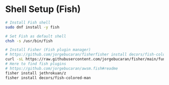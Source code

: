 # Shell Setup (Fish)

```bash
# Install Fish shell
sudo dnf install -y fish

# Set Fish as default shell
chsh -s /usr/bin/fish

# Install Fisher (Fish plugin manager)
# https://github.com/jorgebucaran/fisherfisher install decors/fish-colored-man
curl -sL https://raw.githubusercontent.com/jorgebucaran/fisher/main/functions/fisher.fish | source && fisher fisher install decors/fish-colored-maninstall jorgebucaran/fisher
# Here to find fish plugins
# https://github.com/jorgebucaran/awsm.fish#readme
fisher install jethrokuan/z
fisher install decors/fish-colored-man
```